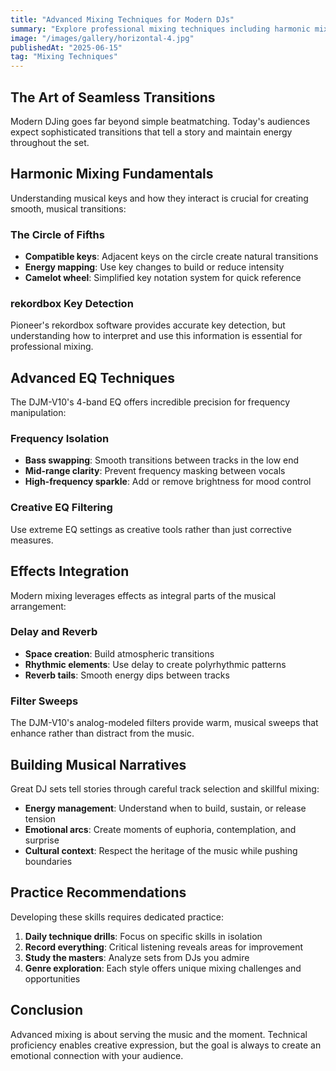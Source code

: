 ```yaml
---
title: "Advanced Mixing Techniques for Modern DJs"
summary: "Explore professional mixing techniques including harmonic mixing, creative use of effects, and transition methods that elevate your DJ sets."
image: "/images/gallery/horizontal-4.jpg"
publishedAt: "2025-06-15"
tag: "Mixing Techniques"
---
```


## The Art of Seamless Transitions

Modern DJing goes far beyond simple beatmatching. Today's audiences expect sophisticated transitions that tell a story and maintain energy throughout the set.

## Harmonic Mixing Fundamentals

Understanding musical keys and how they interact is crucial for creating smooth, musical transitions:

### The Circle of Fifths

- **Compatible keys**: Adjacent keys on the circle create natural transitions
- **Energy mapping**: Use key changes to build or reduce intensity
- **Camelot wheel**: Simplified key notation system for quick reference

### rekordbox Key Detection

Pioneer's rekordbox software provides accurate key detection, but understanding how to interpret and use this information is essential for professional mixing.

## Advanced EQ Techniques

The DJM-V10's 4-band EQ offers incredible precision for frequency manipulation:

### Frequency Isolation

- **Bass swapping**: Smooth transitions between tracks in the low end
- **Mid-range clarity**: Prevent frequency masking between vocals
- **High-frequency sparkle**: Add or remove brightness for mood control

### Creative EQ Filtering

Use extreme EQ settings as creative tools rather than just corrective measures.

## Effects Integration

Modern mixing leverages effects as integral parts of the musical arrangement:

### Delay and Reverb

- **Space creation**: Build atmospheric transitions
- **Rhythmic elements**: Use delay to create polyrhythmic patterns
- **Reverb tails**: Smooth energy dips between tracks

### Filter Sweeps

The DJM-V10's analog-modeled filters provide warm, musical sweeps that enhance rather than distract from the music.

## Building Musical Narratives

Great DJ sets tell stories through careful track selection and skillful mixing:

- **Energy management**: Understand when to build, sustain, or release tension
- **Emotional arcs**: Create moments of euphoria, contemplation, and surprise
- **Cultural context**: Respect the heritage of the music while pushing boundaries

## Practice Recommendations

Developing these skills requires dedicated practice:

1. **Daily technique drills**: Focus on specific skills in isolation
2. **Record everything**: Critical listening reveals areas for improvement
3. **Study the masters**: Analyze sets from DJs you admire
4. **Genre exploration**: Each style offers unique mixing challenges and opportunities

## Conclusion

Advanced mixing is about serving the music and the moment. Technical proficiency enables creative expression, but the goal is always to create an emotional connection with your audience.
